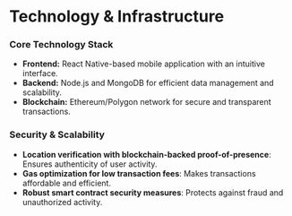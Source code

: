 
# **Technology & Infrastructure**
### **Core Technology Stack**
- **Frontend:** React Native-based mobile application with an intuitive interface.
- **Backend:** Node.js and MongoDB for efficient data management and scalability.
- **Blockchain:** Ethereum/Polygon network for secure and transparent transactions.

### **Security & Scalability**
- **Location verification with blockchain-backed proof-of-presence**: Ensures authenticity of user activity.
- **Gas optimization for low transaction fees**: Makes transactions affordable and efficient.
- **Robust smart contract security measures**: Protects against fraud and unauthorized activity.

